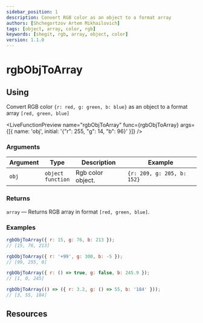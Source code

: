 ```yaml
---
sidebar_position: 1
description: Convert RGB color as an object to a format array
authors: [Shchegortzov Artem Mikhailovich]
tags: [object, array, color, rgb]
keywords: [shegit, rgb, array, object, color]
version: 1.1.0
---
```




# rgbObjToArray

## Using

Convert RGB color `{r: red, g: green, b: blue}` as an object to a format array `[red, green, blue]`

<LiveFunctionPreview
  name="rgbObjToArray"
  func={rgbObjToArray}
  args={[{ name: 'obj', initial: '{"r": 255, "g": 14, "b": 96}' }]}
/>

### Arguments

| Argument | Type                       | Description       | Example                    |
| -------- | -------------------------- | ----------------- | -------------------------- |
| `obj`    | `object` <br /> `function` | Rgb color object. | `{r: 209, g: 205, b: 152}` |

### Returns

`array` — Returns RGB array in format `[red, green, blue]`.

### Examples

```js
rgbObjToArray({ r: 15, g: 76, b: 213 });
// [15, 76, 213]

rgbObjToArray({ r: '+99', g: 300, b: -5 });
// [99, 255, 0]

rgbObjToArray({ r: () => true, g: false, b: 245.9 });
// [1, 0, 245]

rgbObjToArray(() => ({ r: 3.2, g: () => 55, b: '184' }));
// [3, 55, 184]
```

## Resources

<Resources constants={constants} />
